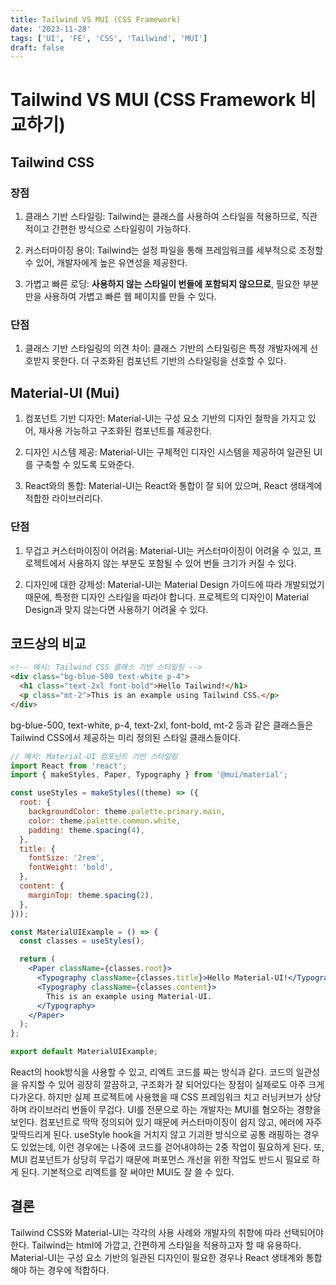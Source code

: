 ```yaml
---
title: Tailwind VS MUI (CSS Framework)
date: '2023-11-28'
tags: ['UI', 'FE', 'CSS', 'Tailwind', 'MUI']
draft: false
---
```


# Tailwind VS MUI (CSS Framework 비교하기)

## Tailwind CSS

### 장점

1. 클래스 기반 스타일링: Tailwind는 클래스를 사용하여 스타일을 적용하므로, 직관적이고 간편한 방식으로 스타일링이 가능하다.

1. 커스터마이징 용이: Tailwind는 설정 파일을 통해 프레임워크를 세부적으로 조정할 수 있어, 개발자에게 높은 유연성을 제공한다.

1. 가볍고 빠른 로딩: **사용하지 않는 스타일이 번들에 포함되지 않으므로**, 필요한 부분만을 사용하여 가볍고 빠른 웹 페이지를 만들 수 있다.

### 단점
1. 클래스 기반 스타일링의 의견 차이: 클래스 기반의 스타일링은 특정 개발자에게 선호받지 못한다. 더 구조화된 컴포넌트 기반의 스타일링을 선호할 수 있다.


## Material-UI (Mui)

1. 컴포넌트 기반 디자인: Material-UI는 구성 요소 기반의 디자인 철학을 가지고 있어, 재사용 가능하고 구조화된 컴포넌트를 제공한다.

1. 디자인 시스템 제공: Material-UI는 구체적인 디자인 시스템을 제공하여 일관된 UI를 구축할 수 있도록 도와준다.

1. React와의 통합: Material-UI는 React와 통합이 잘 되어 있으며, React 생태계에 적합한 라이브러리다.

### 단점
1. 무겁고 커스터마이징이 어려움: Material-UI는 커스터마이징이 어려울 수 있고, 프로젝트에서 사용하지 않는 부분도 포함될 수 있어 번들 크기가 커질 수 있다.

1. 디자인에 대한 강제성: Material-UI는 Material Design 가이드에 따라 개발되었기 때문에, 특정한 디자인 스타일을 따라야 합니다. 프로젝트의 디자인이 Material Design과 맞지 않는다면 사용하기 어려울 수 있다.


## 코드상의 비교

```html
<!-- 예시: Tailwind CSS 클래스 기반 스타일링 -->
<div class="bg-blue-500 text-white p-4">
  <h1 class="text-2xl font-bold">Hello Tailwind!</h1>
  <p class="mt-2">This is an example using Tailwind CSS.</p>
</div>
```

 bg-blue-500, text-white, p-4, text-2xl, font-bold, mt-2 등과 같은 클래스들은 Tailwind CSS에서 제공하는 미리 정의된 스타일 클래스들이다.

```jsx
// 예시: Material-UI 컴포넌트 기반 스타일링
import React from 'react';
import { makeStyles, Paper, Typography } from '@mui/material';

const useStyles = makeStyles((theme) => ({
  root: {
    backgroundColor: theme.palette.primary.main,
    color: theme.palette.common.white,
    padding: theme.spacing(4),
  },
  title: {
    fontSize: '2rem',
    fontWeight: 'bold',
  },
  content: {
    marginTop: theme.spacing(2),
  },
}));

const MaterialUIExample = () => {
  const classes = useStyles();

  return (
    <Paper className={classes.root}>
      <Typography className={classes.title}>Hello Material-UI!</Typography>
      <Typography className={classes.content}>
        This is an example using Material-UI.
      </Typography>
    </Paper>
  );
};

export default MaterialUIExample;
```
React의 hook방식을 사용할 수 있고, 리엑트 코드를 짜는 방식과 같다.
코드의 일관성을 유지할 수 있어 굉장히 깔끔하고, 구조화가 잘 되어있다는 장점이 실제로도 아주 크게 다가온다.
하지만 실제 프로젝트에 사용했을 때 CSS 프레임워크 치고 러닝커브가 상당하며 라이브러리 번들이 무겁다.
UI를 전문으로 하는 개발자는 MUI를 혐오하는 경향을 보인다.
컴포넌트로 딱딱 정의되어 있기 때문에 커스터마이징이 쉽지 않고, 에러에 자주 맞딱드리게 된다.
useStyle hook을 거치지 않고 기괴한 방식으로 공통 래핑하는 경우도 있었는데, 
이런 경우에는 나중에 코드를 걷어내야하는 2중 작업이 필요하게 된다.
또, MUI 컴포넌트가 상당히 무겁기 때문에 퍼포먼스 개선을 위한 작업도 반드시 필요로 하게 된다.
기본적으로 리엑트를 잘 써야만 MUI도 잘 쓸 수 있다. 

## 결론
Tailwind CSS와 Material-UI는 각각의 사용 사례와 개발자의 취향에 따라 선택되어야 한다.
Tailwind는 html에 가깝고, 간편하게 스타일을 적용하고자 할 때 유용하다.
Material-UI는 구성 요소 기반의 일관된 디자인이 필요한 경우나 React 생태계와 통합해야 하는 경우에 적합하다.
